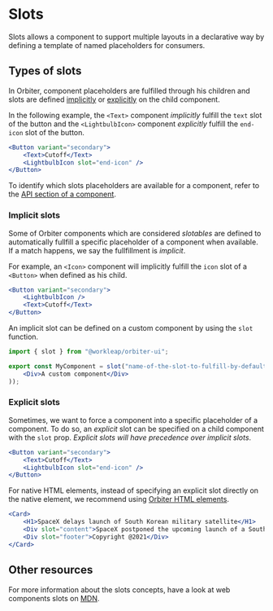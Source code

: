 
<Meta
    title="Features/Slots"
    id="slots"
/>

# Slots

Slots allows a component to support multiple layouts in a declarative way by defining a template of named placeholders for consumers.

## Types of slots

In Orbiter, component placeholders are fulfilled through his children and slots are defined [implicitly](#implicit-slots) or [explicitly](#explicit-slots) on the child component.

In the following example, the `<Text>` component *implicitly* fulfill the `text` slot of the button and the `<LightbulbIcon>` component *explicitly* fulfill the `end-icon` slot of the button.

```jsx
<Button variant="secondary">
    <Text>Cutoff</Text>
    <LightbulbIcon slot="end-icon" />
</Button>
```

To identify which slots placeholders are available for a component, refer to the [API section of a component](?path=/docs/button--default-story#button-1).

### Implicit slots

Some of Orbiter components which are considered *slotables* are defined to automatically fullfill a specific placeholder of a component when available. If a match happens, we say the fullfillment is *implicit*.

For example, an `<Icon>` component will implicitly fulfill the `icon` slot of a `<Button>` when defined as his child.

```jsx
<Button variant="secondary">
    <LightbulbIcon />
    <Text>Cutoff</Text>
</Button>
```

An implicit slot can be defined on a custom component by using the `slot` function.

```jsx
import { slot } from "@workleap/orbiter-ui";

export const MyComponent = slot("name-of-the-slot-to-fulfill-by-default", () => (
    <Div>A custom component</Div>
));
```

### Explicit slots

Sometimes, we want to force a component into a specific placeholder of a component. To do so, an *explicit* slot can be specified on a child component with the `slot` prop. *Explicit slots will have precedence over implicit slots*.

```jsx
<Button variant="secondary">
    <Text>Cutoff</Text>
    <LightbulbIcon slot="end-icon" />
</Button>
```

For native HTML elements, instead of specifying an explicit slot directly on the native element, we recommend using [Orbiter HTML elements](?path=/docs/html-anchor--example).

```jsx
<Card>
    <H1>SpaceX delays launch of South Korean military satellite</H1>
    <Div slot="content">SpaceX postponed the upcoming launch of a South Korean military satellite Monday (July 13), due to hardware issues with the Falcon 9 rocket.</Div>
    <Div slot="footer">Copyright @2021</Div>
</Card>
```

## Other resources

For more information about the slots concepts, have a look at web components slots on [MDN](https://developer.mozilla.org/en-US/docs/Web/Web_Components/Using_templates_and_slots#adding_flexibility_with_slots).

